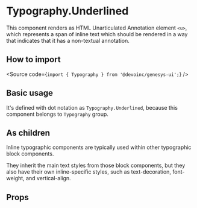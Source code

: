 

<Meta title="Components/Text/Typography/Components/Inline/Underlined/Overview" />

# Typography.Underlined

This component renders as HTML Unarticulated Annotation element `<u>`,
which represents a span of inline text which should be rendered in a way that
indicates that it has a non-textual annotation.

## How to import

<Source code={`import { Typography } from '@devoinc/genesys-ui';`} />

## Basic usage

<Canvas of={Stories.Playground} />

It's defined with dot notation as `Typography.Underlined`, because this component belongs to `Typography` group.

## As children

Inline typographic components are typically used within other typographic block
components.

They inherit the main text styles from those block components, but they also
have their own inline-specific styles, such as text-decoration, font-weight, and
vertical-align.

<Canvas of={Stories.AsChildren} />

## Props

<ArgTypes of={Stories} />
